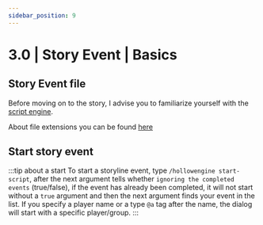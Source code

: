 ```yaml
---
sidebar_position: 9
---
```


# 3.0 | Story Event | Basics

## Story Event file
Before moving on to the story, I advise you to familiarize yourself with the [script engine](./introducing).

About file extensions you can be found [here](./storyfiles)

## Start story event
:::tip about a start
To start a storyline event, type `/hollowengine start-script`, after the next argument tells whether `ignoring the completed events` (true/false),
if the event has already been completed, it will not start without a `true` argument and then the next argument finds your event in the list.
If you specify a player name or a type `@a` tag after the name, the dialog will start with a specific player/group.
:::